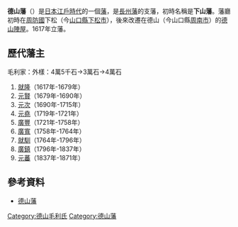 '''德山藩'''（{{jpn|j=徳山藩|hg=とくやまはん|rm=Tokuyama han|f=y}}）是[[日本|日本]][[江戶時代|江戶時代]]的一個[[藩_(日本)|藩]]，是[[長州藩|長州藩]]的支藩，初時名稱是'''下山藩'''。藩廳初時在[[周防國|周防國]]下松（今[[山口縣|山口縣]][[下松市|下松市]]），後來改遷在德山（今山口縣[[周南市|周南市]]）的[[德山陣屋|德山陣屋]]。1617年立藩。

==歷代藩主==
毛利家：外樣：4萬5千石→3萬石→4萬石
#[[毛利就隆|就隆]]（1617年-1679年）
#[[毛利元賢|元賢]]（1679年-1690年）
#[[毛利元次|元次]]（1690年-1715年）
#[[毛利元堯|元堯]]（1719年-1721年）
#[[毛利廣豐|廣豐]]（1721年-1758年）
#[[毛利廣寬|廣寬]]（1758年-1764年）
#[[毛利就馴|就馴]]（1764年-1796年）
#[[毛利廣鎮|廣鎮]]（1796年-1837年）
#[[毛利元蕃|元蕃]]（1837年-1871年）

==參考資料==
*[https://web.archive.org/web/20120121152636/http://www.asahi-net.or.jp/~me4k-skri/han/chugoku/tokuyama.html 德山藩]

{{DEFAULTSORT:Tokuyama-han}}
{{江戶時代的藩}}
[[Category:德山毛利氏|Category:德山毛利氏]]
[[Category:德山藩|Category:德山藩]]